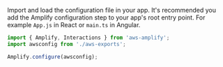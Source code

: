 Import and load the configuration file in your app. It's recommended you add the Amplify configuration step to your app's root entry point. For example `App.js` in React or `main.ts` in Angular.

```javascript
import { Amplify, Interactions } from 'aws-amplify';
import awsconfig from './aws-exports';

Amplify.configure(awsconfig);
```